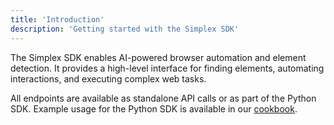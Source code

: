 ```yaml
---
title: 'Introduction'
description: 'Getting started with the Simplex SDK'
---
```


The Simplex SDK enables AI-powered browser automation and element detection. It provides a high-level interface for finding elements, automating interactions, and executing complex web tasks.

All endpoints are available as standalone API calls or as part of the Python SDK. Example usage for the Python SDK is available in our [cookbook](/cookbook/examples).